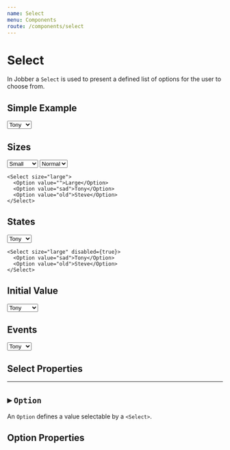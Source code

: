```yaml
---
name: Select
menu: Components
route: /components/select
---
```



# Select

<ComponentStatus stage="pre" responsive="no" accessible="no" />

In Jobber a `Select` is used to present a defined list of options for the user
to choose from.

## Simple Example

<Playground>
  <Select>
    <Option value="sad">Tony</Option>
    <Option value="old">Steve</Option>
  </Select>
</Playground>

## Sizes

<Playground>
  <Content padding="none">
    <Select size="small">
      <Option value="">Small</Option>
      <Option value="sad" disabled>Tony</Option>
      <Option value="old">Steve</Option>
      <Option value="splat" label="Natasha"></Option>
    </Select>

<Select>
  <Option value="">Normal</Option>
  <Option value="sad">Tony</Option>
  <Option value="old">Steve</Option>
  <Option value="yoink">Vision</Option>
</Select>

    <Select size="large">
      <Option value="">Large</Option>
      <Option value="sad">Tony</Option>
      <Option value="old">Steve</Option>
    </Select>

  </Content>
</Playground>

## States

<Playground>
  <Content padding="none">
    <Select size="large" invalid={true}>
      <Option value="sad">Tony</Option>
      <Option value="old">Steve</Option>
    </Select>

    <Select size="large" disabled={true}>
      <Option value="sad">Tony</Option>
      <Option value="old">Steve</Option>
    </Select>

  </Content>
</Playground>

## Initial Value

<Playground>
  <Select defaultValue="yoink">
    <Option value="sad">Tony</Option>
    <Option value="old">Steve</Option>
    <Option value="splat">Natasha</Option>
    <Option value="yoink">Vision</Option>
  </Select>
</Playground>

## Events

<Playground>
  <Select onChange={x => console.log(x)}>
    <Option value="sad">Tony</Option>
    <Option value="old">Steve</Option>
  </Select>
</Playground>

## Select Properties

<Props of={Select} />

---

## ▸ `Option`

An `Option` defines a value selectable by a `<Select>`.

## Option Properties

<Props of={Option} />
